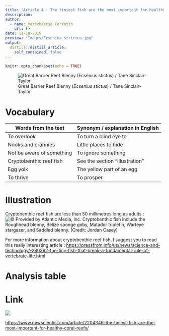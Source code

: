 ```yaml
---
title: "Article 4 : The tiniest fish are the most important for healthy coral reefs"
description: 
author:
  - name: Verschaetse Corentin
    url: {}
date: 11-18-2019
preview: "Images/Ecsenius_strictus.jpg"
output:
  distill::distill_article:
    self_contained: false
---
```


```r
knitr::opts_chunk$set(echo = TRUE)
```

![Great Barrier Reef Blenny (*Ecsenius stictus*) / Tane Sinclair-Taylor](Images/Ecsenius_strictus.jpg)

# Vocabulary

| Words from the text       | Synonym / explanation in English |
| ------------------------- | -------------------------------- |
| To overlook               | To turn a blind eye to           |
| Nooks and crannies        | Little places to hide            |
| Not be aware of something | To ignore something              |
| Cryptobenthic reef fish   | See the section "Illustration"   |
| Egg yolk                  | The yellow part of an egg        |
| To thrive                 | To prosper                       |

# Illustration

Cryptobenthic reef fish are less than 50 millimetres long as adults :
![© Provided by Atlantic Media, Inc. Cryptobenthic fish include the Roughhead blenny, Belize sponge goby, Matador triplefin, Warteye stargazer, and Saddled blenny. (Credit: Jordan Casey)](Images/Cryptobenthic_reef_fish.png)

For more information about cryptobenthic reef fish, I suggest you to read this really interesting article : 
<https://pressfrom.info/us/news/science-and-technology/-280392-the-tiny-fish-that-break-a-fundamental-rule-of-vertebrate-life.html>

# Analysis table



# Link

![](Images/newscientist_logo_rgb.jpg)

<https://www.newscientist.com/article/2204346-the-tiniest-fish-are-the-most-important-for-healthy-coral-reefs/>
